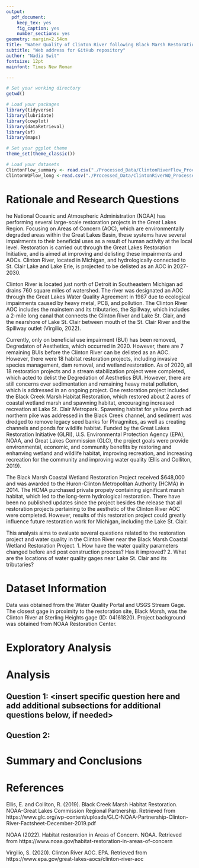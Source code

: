 ```yaml
---
output: 
  pdf_document:
    keep_tex: yes
    fig_caption: yes
    number_sections: yes
geometry: margin=2.54cm
title: "Water Quality of Clinton River following Black Marsh Restoration"
subtitle: "Web address for GitHub repository"
author: "Nadia Swit"
fontsize: 12pt
mainfont: Times New Roman

---
```


\newpage

```r
# Set your working directory
getwd()

# Load your packages
library(tidyverse)
library(lubridate)
library(cowplot)
library(dataRetrieval)
library(sf)
library(maps)

# Set your ggplot theme
theme_set(theme_classic())

# Load your datasets
ClintonFlow_summary <- read.csv("./Processed_Data/ClintonRiverFlow_Processed.csv")
ClintonWQFlow_long <-read.csv("./Processed_Data/ClintonRiverWQ_Processed.csv")

```


# Rationale and Research Questions
he National Oceanic and Atmospheric Administration (NOAA) has performing several large-scale restoration projects in the Great Lakes Region. Focusing on Areas of Concern (AOC), which are environmentally degraded areas within the Great Lakes Basin, these systems have several impairments to their beneficial uses as a result of human activity at the local level. Restoration is carried out through the Great Lakes Restoration Initiative, and is aimed at improving and delisting these impairments and AOCs. Clinton River, located in Michigan, and hydrologically connected to St. Clair Lake and Lake Erie, is projected to be delisted as an AOC in 2027-2030.

Clinton River is located just north of Detroit in Southeastern Michigan ad drains 760 square miles of watershed. The river was designated an AOC through the Great Lakes Water Quality Agreement in 1987 due to ecological impairments caused by heavy metal, PCB, and pollution. The Clinton River AOC includes the mainstem and its tributaries, the Spillway, which includes a 2-mile long canal that connects the Clinton River and Lake St. Clair, and the nearshore of Lake St. Clair between mouth of the St. Clair River and the Spillway outlet (Virgilio, 2022). 

Currently, only on beneficial use impairment (BUI) has been removed, Degredaton of Aesthetics, which occurred in 2020. However, there are 7 remaining BUIs before the Clinton River can be delisted as an AOC. However, there were 18 habitat restoration projects, including invasive species management, dam removal, and wetland restoration. As of 2020, all 18 restoration projects and a stream stabilization project were completed, which acted to delist the Degredation of Aesthetics BUI. However, there are still concerns over sedimentation and remaining heavy metal pollution, which is addressed in an ongoing project. One restoration project included the Black Creek Marsh Habitat Restoration, which restored about 2 acres of coastal wetland marsh and spawning habitat, encouraging increased recreation at Lake St. Clair Metropark. Spawning habitat for yellow perch ad northern pike was addressed in the Black Creek channel, and sediment was dredged to remove legacy seed banks for Phragmites, as well as creating channels and ponds for wildlife habitat. Funded by the Great Lakes Restoration Initiative (GLRI), U.S. Environmental Protection Agency (EPA), NOAA, and Great Lakes Commission (GLC), the project goals were provide environmental, economic, and community benefits by restoring and enhanving wetland and wildlife habitat, improving recreation, and increasing recreation for the community and improving water quality (Ellis and Colliton, 2019).

The Black Marsh Coastal Wetland Restoration Project received $648,000 and was awarded to the Huron-Clinton Metropolitan Authority (HCMA) in 2014. The HCMA purchased private propety containing significant marsh habitat, which led to the long-term hydrological restoration. There have been no published updates since the project besides the release that all restoration projects pertaining to the aesthetic of the Clinton River AOC were completed. However, results of this restoration project could greatly influence future restoration work for Michigan, including the Lake St. Clair. 

This analysis aims to evaluate several questions related to the restoration project and water quality in the Clinton River near the Black Marsh Coastal Wetland Restoration Project.
1. How have the water quality parameters changed before and post construction process? Has it improved?
2. What are the locations of water quality gages near Lake St. Clair and its tributaries?


\newpage

# Dataset Information

Data was obtained from the Water Quality Portal and USGS Stream Gage. The closest gage in proximity to the restoration site, Black Marsh, was the Clinton River at Sterling Heights gage (ID: 04161820). Project background was obtained from NOAA Restoration Center. 




\newpage

# Exploratory Analysis 



\newpage

# Analysis



## Question 1: <insert specific question here and add additional subsections for additional questions below, if needed>

## Question 2: 




\newpage

# Summary and Conclusions


\newpage

# References

Ellis, E. and Colliton, R. (2019). Black Creek Marsh Habitat Restoration. NOAA-Great Lakes Commission Regional Partnership. Retrieved from https://www.glc.org/wp-content/uploads/GLC-NOAA-Partnership-Clinton-River-Factsheet-December-2019.pdf

NOAA (2022). Habitat restoration in Areas of Concern. NOAA. Retrieved from https://www.noaa.gov/habitat-restoration-in-areas-of-concern

Virgilio, S. (2020). Clinton River AOC. EPA. Retrieved from https://www.epa.gov/great-lakes-aocs/clinton-river-aoc